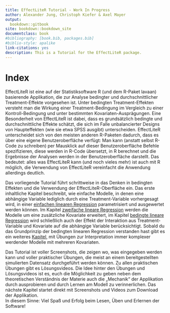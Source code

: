 ```yaml
--- 
title: EffectLiteR Tutorial - Work In Progress
author: Alexander Jung, Christoph Kiefer & Axel Mayer
output: 
  bookdown::gitbook
site: bookdown::bookdown_site
documentclass: book
#bibliography: [book.bib, packages.bib]
#biblio-style: apalike
link-citations: yes
description: This is a Tutorial for the EffectLiteR package.
---
```



# Index

EffectLiteR ist eine auf der Statistiksoftware R (und dem R-Paket lavaan) basierende Applikation, die zur Analyse bedingter und durchschnittlicher Treatment-Effekte vorgesehen ist. Unter bedingten Treatment-Effekten versteht man die Wirkung einer Treatment-Bedingung im Vergleich zu einer Kontroll-Bedingung und unter bestimmten Kovariaten-Ausprägungen. Eine Besonderheit von EffectLiteR ist dabei, dass es grundsätzlich bedingte und durchschnittliche Effekte schätzt, die sich im Falle unbalancierter Designs von Haupteffekten (wie sie etwa SPSS ausgibt) unterscheiden. 
EffectLiteR unterscheidet sich von den meisten anderen R-Paketen dadurch, dass es über eine eigene Benutzeroberfläche verfügt: Man kann (anstatt selbst R-Code zu schreiben) per Mausklick auf dieser Benutzeroberfläche Befehle spezifizieren, diese werden in R-Code übersetzt, in R berechnet und die Ergebnisse der Analysen werden in der Benutzeroberfläche darstellt. Das bedeutet: alles was EffectLiteR kann (und noch vieles mehr) ist auch mit R möglich, die Verwendung von EffectLiteR vereinfacht die Anwendung allerdings deutlich.   

Das vorliegende Tutorial führt schrittweise in das Denken in bedingten Effekten und die Verwendung der EffectLiteR-Oberfläche ein. Das erste inhaltliche Kapitel beschreibt, wie einfache Modelle, in denen eine abhängige Variable lediglich durch eine Treatment-Variable vorhergesagt wird, in einer [einfachen linearen Regression](#eins) parametrisiert und ausgewertet werden können. Im Kapitel [zweifache lineare Regression](#zwei) werden die Modelle um eine zusätzliche Kovariate erweitert, im Kapitel [bedingte lineare Regression](#bedingt) wird schließlich auch der Effekt der Interaktion aus Treatment-Variable und Kovariate auf die abhängige Variable berücksichtigt. Sobald du das Grundprinzip der bedingten linearen Regression verstanden hast gibt es ein weiteres [Kapitel](#komplex), mit Übungen zur Interpretation immer komplexer werdender Modelle mit mehreren Kovariaten.

Das Tutorial ist voller Screenshots, die zeigen wo, was eingegeben werden kann und voller praktischer Übungen, die meist an einem bereitgestellten simulierten Datensatz durchgeführt werden können. Zu allen praktischen Übungen gibt es Lösungsvideos. Die Idee hinter den Übungen und Lösungsvideos ist es, euch die Möglichkeit zu geben neben dem theoretischen Verständnis der Materie auch die „Mechanik“ der Applikation durch ausprobieren und durch Lernen am Modell zu verinnerlichen. 
Das nächste Kapitel startet direkt mit Screenshots und Videos zum Download der Applikation.  
In diesem Sinne: Viel Spaß und Erfolg beim Lesen, Üben und Erlernen der Software!

